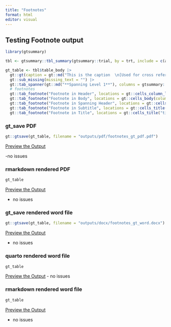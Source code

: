```yaml
---
title: "Footnotes"
format: html
editor: visual
---
```


## Testing Footnote output

```r
library(gtsummary)

tbl <- gtsummary::tbl_summary(gtsummary::trial, by = trt, include = c(age, grade), missing = "always", label = list(age = "Age")) |> add_overall()

gt_table <- tbl$table_body |> 
  gt::gt(caption = gt::md("This is the caption  \n[Used for cross referencing in Quarto; but I don't think a footnote can be attached]")) |> 
  gt::sub_missing(missing_text = "") |> 
  gt::tab_spanner(gt::md("**Spanning Level 1**"), columns = gtsummary::all_stat_cols(FALSE), level = 1L, id = "stat_1_L1") |>
  # footnotes
  gt::tab_footnote("Footnote in Header", locations = gt::cells_column_labels(columns = label)) |> 
  gt::tab_footnote("Footnote in Body", locations = gt::cells_body(columns = label, row = 1L)) |> 
  gt::tab_footnote("Footnote in Spanning Header", locations = gt::cells_column_spanners(spanners = "stat_1_L1")) |> 
  gt::tab_footnote("Footnote in Subtitle", locations = gt::cells_title("subtitle")) |> 
  gt::tab_footnote("Footnote in Title", locations = gt::cells_title("title")) 
```

### gt_save PDF

```r
gt::gtsave(gt_table, filename = "outputs/pdf/footnotes_gt_pdf.pdf")
```

[Preview the Output](outputs/pdf/footnotes_gt_pdf.pdf)

-no issues

### rmarkdown rendered PDF

```r
gt_table
```

[Preview the Output](outputs/pdf/footnotes_rmd_pdf.pdf)

- no issues

### gt_save rendered word file

```r
gt::gtsave(gt_table, filename = "outputs/docx/footnotes_gt_word.docx")
```

[Preview the Output](outputs/docx/footnotes_gt_word.docx)

- no issues

### quarto rendered word file

```r
gt_table
```

[Preview the Output](outputs/docx/footnotes_qmd_word.docx)
- no issues

### rmarkdown rendered word file

```r
gt_table
```

[Preview the Output](outputs/docx/footnotes_rmd_word.docx)

- no issues
